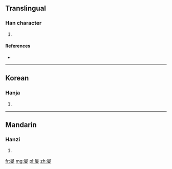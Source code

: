 ==Translingual==

===Han character===
{{Han char|rn=72|rad=日|as=13|sn=17|four=|canj=日山山十 (AUUJ)}}

# {{defn|Han|sort=日13}}

====References====
* {{Han ref|kx=0500.330|dkj=14201|hdz=21539.050|uh=66D3|ud=26323}}

----

==Korean==

===Hanja===
{{ko-hanja|hangeul=포|eumhun=|rv=po|mr=p'o|y=pho}}

# {{defn|lang=ko|sort=日13}}

----

==Mandarin==

===Hanzi===
{{cmn-hanzi|pin=[[bào]] ([[bao4]])|wg=pao<sup>4</sup>}}

# {{defn|lang=cmn|sort=日13}}

[[fr:曓]]
[[mg:曓]]
[[pl:曓]]
[[zh:曓]]